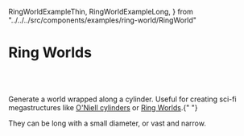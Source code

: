   RingWorldExampleThin,
  RingWorldExampleLong,
} from "../../../src/components/examples/ring-world/RingWorld"

# Ring Worlds

<RingWorldExampleThin />
<br />

<RingWorldExampleLong />
<br />

Generate a world wrapped along a cylinder. Useful for creating sci-fi
megastructures like [O'Niell
cylinders](https://en.wikipedia.org/wiki/O%27Neill_cylinder) or [Ring
Worlds](https://en.wikipedia.org/wiki/Ringworld).{" "}

They can be long with a small diameter, or vast and narrow.
